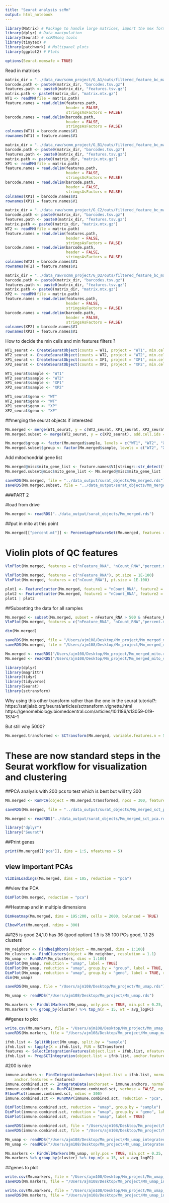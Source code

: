 ```yaml
---
title: "Seurat analysis scMm"
output: html_notebook
---
```



```r
library(Matrix) # Package to handle large matrices, import the mex format
library(dplyr) # Data manipulation
library(Seurat) # scRNAseq tools
library(tinytex) # 
library(patchwork) # Multipanel plots 
library(ggplot2) # Plots

options(Seurat.memsafe = TRUE)
```

Read in matrices
```r
matrix_dir = "../data_raw/scmm_project/G_A1/outs/filtered_feature_bc_matrix/"
barcode.path <- paste0(matrix_dir, "barcodes.tsv.gz")
features.path <- paste0(matrix_dir, "features.tsv.gz")
matrix.path <- paste0(matrix_dir, "matrix.mtx.gz")
WT1 <- readMM(file = matrix.path)
feature.names = read.delim(features.path,
                           header = FALSE,
                           stringsAsFactors = FALSE)
barcode.names = read.delim(barcode.path,
                           header = FALSE,
                           stringsAsFactors = FALSE)
colnames(WT1) = barcode.names$V1
rownames(WT1) = feature.names$V1
```

```r
matrix_dir = "../data_raw/scmm_project/G_B1/outs/filtered_feature_bc_matrix/"
barcode.path <- paste0(matrix_dir, "barcodes.tsv.gz")
features.path <- paste0(matrix_dir, "features.tsv.gz")
matrix.path <- paste0(matrix_dir, "matrix.mtx.gz")
XP1 <- readMM(file = matrix.path)
feature.names = read.delim(features.path,
                           header = FALSE,
                           stringsAsFactors = FALSE)
barcode.names = read.delim(barcode.path,
                           header = FALSE,
                           stringsAsFactors = FALSE)
colnames(XP1) = barcode.names$V1
rownames(XP1) = feature.names$V1
```

```r
matrix_dir = "../data_raw/scmm_project/G_C2/outs/filtered_feature_bc_matrix/"
barcode.path <- paste0(matrix_dir, "barcodes.tsv.gz")
features.path <- paste0(matrix_dir, "features.tsv.gz")
matrix.path <- paste0(matrix_dir, "matrix.mtx.gz")
WT2 <- readMM(file = matrix.path)
feature.names = read.delim(features.path,
                           header = FALSE,
                           stringsAsFactors = FALSE)
barcode.names = read.delim(barcode.path,
                           header = FALSE,
                           stringsAsFactors = FALSE)
colnames(WT2) = barcode.names$V1
rownames(WT2) = feature.names$V1
```

```r
matrix_dir = "../data_raw/scmm_project/G_D2/outs/filtered_feature_bc_matrix/"
barcode.path <- paste0(matrix_dir, "barcodes.tsv.gz")
features.path <- paste0(matrix_dir, "features.tsv.gz")
matrix.path <- paste0(matrix_dir, "matrix.mtx.gz")
XP2 <- readMM(file = matrix.path)
feature.names = read.delim(features.path,
                           header = FALSE,
                           stringsAsFactors = FALSE)
barcode.names = read.delim(barcode.path,
                           header = FALSE,
                           stringsAsFactors = FALSE)
colnames(XP2) = barcode.names$V1
rownames(XP2) = feature.names$V1
```

How to decide the min cells and min features filters ?
```r
WT1_seurat <- CreateSeuratObject(counts = WT1, project = "WT1", min.cells = 3, min.features = 200)
WT2_seurat <- CreateSeuratObject(counts = WT2, project = "WT2", min.cells = 3, min.features = 200)
XP1_seurat <- CreateSeuratObject(counts = XP1, project = "XP1", min.cells = 3, min.features = 200)
XP2_seurat <- CreateSeuratObject(counts = XP2, project = "XP2", min.cells = 3, min.features = 200)

WT1_seurat$sample <- "WT1"
WT2_seurat$sample <- "WT2"
XP1_seurat$sample <- "XP1"
XP2_seurat$sample <- "XP2"

WT1_seurat$geno <- "WT"
WT2_seurat$geno <- "WT"
XP1_seurat$geno <- "XP"
XP2_seurat$geno <- "XP"
```

##merging the seurat objects if interested 
```r
Mm.merged <- merge(WT1_seurat, y = c(WT2_seurat, XP1_seurat, XP2_seurat), add.cell.ids = c("WT1", "WT2", "XP1", "XP2"), project = "Mm_merged_rep")
Mm.merged.subset <- merge(WT2_seurat, y = c(XP2_seurat), add.cell.ids = c("WT2", "XP2"), project = "Mm_merged_rep")
```

```r
Mm.merged$group <- factor(Mm.merged$sample, levels = c("WT1", "WT2", "XP1", "XP2"))
Mm.merged.subset$group <- factor(Mm.merged$sample, levels = c("WT2", "XP2"))
```

Add mitochondrial gene list
```r
Mm.merged@misc$mito_gene_list <- feature.names$V1[stringr::str_detect(feature.names$V2,"^mt-")]
Mm.merged.subset@misc$mito_gene_list <- Mm.merged@misc$mito_gene_list

```


```r
saveRDS(Mm.merged, file = "../data_output/surat_objects/Mm_merged.rds")
saveRDS(Mm.merged.subset, file = "../data_output/surat_objects/Mm_merged_subset.rds")
```

###PART 2 

#load from drive
```r
Mm.merged <- readRDS("../data_output/surat_objects/Mm_merged.rds")
```
##put in mito at this point
```r
Mm.merged[["percent.mt"]] <- PercentageFeatureSet(Mm.merged, features = Mm.merged@misc$mito_gene_list)
```

# Violin plots of QC features
```r
VlnPlot(Mm.merged, features = c("nFeature_RNA", "nCount_RNA","percent.mt"), pt.size = 0, ncol = 3)
```

```r
VlnPlot(Mm.merged, features = c("nFeature_RNA"), pt.size = 1E-100)
VlnPlot(Mm.merged, features = c("nCount_RNA"), pt.size = 1E-100)
```

```r
plot1 <- FeatureScatter(Mm.merged, feature1 = "nCount_RNA", feature2 = "percent.mt")
plot2 <- FeatureScatter(Mm.merged, feature1 = "nCount_RNA", feature2 = "nFeature_RNA")
plot1 | plot2
```

##Subsetting the data for all samples
```r
Mm.merged <- subset(Mm.merged, subset = nFeature_RNA > 500 & nFeature_RNA < 7500 & nCount_RNA < 50000 & percent.mt < 5)
VlnPlot(Mm.merged, features = c("nFeature_RNA", "nCount_RNA","percent.mt"), pt.size = 0, ncol = 3)
```

```r
dim(Mm.merged)
```

```r
saveRDS(Mm.merged, file = "/Users/ajm108/Desktop/Mm_project/Mm_merged_mito.rds")
saveRDS(Mm.merged, file = "/Users/ajm108/Desktop/Mm_project/Mm_merged_mito_subset.rds")
```
```r
Mm.merged <- readRDS("/Users/ajm108/Desktop/Mm_project/Mm_merged_mito.rds")
Mm.merged <- readRDS("/Users/ajm108/Desktop/Mm_project/Mm_merged_mito_subset.rds")
```

```r
library(dplyr)
library(magrittr)
library(tidyr)
library(tidyverse)
library(Seurat)
library(sctransform)
```

Why using this other transform rather than the one in the seurat tutorial?:
https://satijalab.org/seurat/articles/sctransform_vignette.html
https://genomebiology.biomedcentral.com/articles/10.1186/s13059-019-1874-1

But still why 5000?
```r
Mm.merged.transformed <- SCTransform(Mm.merged, variable.features.n = 5000, vars.to.regress = "percent.mt", verbose = T, conserve.memory = TRUE)
```

# These are now standard steps in the Seurat workflow for visualization and clustering

##PCA analysis with 200 pcs to test which is best but will try 300
```r
Mm.merged <- RunPCA(object = Mm.merged.transformed, npcs = 300, features = VariableFeatures(object = Mm.merged.transformed))
```

```r
saveRDS(Mm.merged, file = "../data_output/surat_objects/Mm_merged_sct_pca.rds")
```
```r
Mm.merged <- readRDS("../data_output/surat_objects/Mm_merged_sct_pca.rds")
```

```r
library("dplyr")
library("Seurat")
```
##Print genes
```r
print(Mm.merged[["pca"]], dims = 1:5, nfeatures = 5)
```
## view important PCAs
```r
VizDimLoadings(Mm.merged, dims = 105, reduction = "pca")
```
##view the PCA
```r
DimPlot(Mm.merged, reduction = "pca")
```
##Heatmap and in multiple dimensions
```r
DimHeatmap(Mm.merged, dims = 195:200, cells = 2000, balanced = TRUE)
```

```r
ElbowPlot(Mm.merged, ndims = 300)
```

##125 is good 24,1.0 has 36 (good option)
1.5 is 35
100 PCs good, 1.1 25 clusters
```r
Mm_neighbor <- FindNeighbors(object = Mm.merged, dims = 1:100)
Mm_clusters <- FindClusters(object = Mm_neighbor, resolution = 1.1)
Mm_umap <- RunUMAP(Mm_clusters, dims = 1:100)
DimPlot(Mm_umap, reduction = "umap", label = TRUE)
DimPlot(Mm_umap, reduction = "umap", group.by = "group", label = TRUE, repel = TRUE)
DimPlot(Mm_umap, reduction = "umap", group.by = "geno", label = TRUE, repel = TRUE)
dim(Mm_umap)
```

```r
saveRDS(Mm_umap, file = "/Users/ajm108/Desktop/Mm_project/Mm_umap.rds")
```
```r
Mm_umap <- readRDS("/Users/ajm108/Desktop/Mm_project/Mm_umap.rds")
```

```r
Mm.markers <- FindAllMarkers(Mm_umap, only.pos = TRUE, min.pct = 0.25, logfc.threshold = 0.25)
Mm.markers %>% group_by(cluster) %>% top_n(n = 15, wt = avg_logFC)
```

##genes to plot

```r
write.csv(Mm.markers, file = "/Users/ajm108/Desktop/Mm_project/Mm_umap_markers.csv")
saveRDS(Mm.markers, file = "/Users/ajm108/Desktop/Mm_project/Mm_umap_markers.rds")
```

```r
ifnb.list <- SplitObject(Mm_umap, split.by = "sample")
ifnb.list <- lapply(X = ifnb.list, FUN = SCTransform)
features <- SelectIntegrationFeatures(object.list = ifnb.list, nfeatures = 5000)
ifnb.list <- PrepSCTIntegration(object.list = ifnb.list, anchor.features = features)
```
#200 is nice
```r
immune.anchors <- FindIntegrationAnchors(object.list = ifnb.list, normalization.method = "SCT",
    anchor.features = features)
immune.combined.sct <- IntegrateData(anchorset = immune.anchors, normalization.method = "SCT")
immune.combined.sct <- RunPCA(immune.combined.sct, verbose = FALSE, npcs = 300)
ElbowPlot(immune.combined.sct, ndims = 300)
immune.combined.sct <- RunUMAP(immune.combined.sct, reduction = "pca", dims = 1:20)
```

```r
DimPlot(immune.combined.sct, reduction = "umap", group.by = "sample")
DimPlot(immune.combined.sct, reduction = "umap", group.by = "geno", label = TRUE, repel = TRUE)
DimPlot(immune.combined.sct, reduction = "umap", label = TRUE)
```
```r
saveRDS(immune.combined.sct, file = "/Users/ajm108/Desktop/Mm_project/Mm_umap_integrated.rds")
saveRDS(immune.combined.sct, file = "/Users/ajm108/Desktop/Mm_project/Mm_umap_integrated_subset.rds")

Mm_umap <- readRDS("/Users/ajm108/Desktop/Mm_project/Mm_umap_integrated.rds")
Mm_umap <- readRDS("/Users/ajm108/Desktop/Mm_project/Mm_umap_integrated_subset.rds")
```

```r
Mm.markers <- FindAllMarkers(Mm_umap, only.pos = TRUE, min.pct = 0.25, logfc.threshold = 0.25)
Mm.markers %>% group_by(cluster) %>% top_n(n = 15, wt = avg_logFC)
```

##genes to plot

```r
write.csv(Mm.markers, file = "/Users/ajm108/Desktop/Mm_project/Mm_umap_integrated_markers.csv")
saveRDS(Mm.markers, file = "/Users/ajm108/Desktop/Mm_project/Mm_umap_integrated_markers.rds")

write.csv(Mm.markers, file = "/Users/ajm108/Desktop/Mm_project/Mm_umap_integrated_markers_subset.csv")
saveRDS(Mm.markers, file = "/Users/ajm108/Desktop/Mm_project/Mm_umap_integrated_markers_subset.rds")
```
